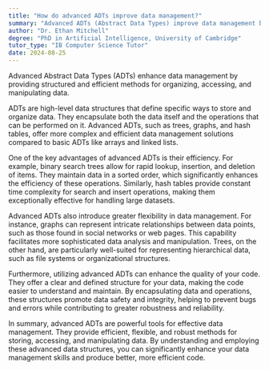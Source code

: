 ```yaml
---
title: "How do advanced ADTs improve data management?"
summary: "Advanced ADTs (Abstract Data Types) improve data management by providing structured, efficient ways to organise, access, and manipulate data."
author: "Dr. Ethan Mitchell"
degree: "PhD in Artificial Intelligence, University of Cambridge"
tutor_type: "IB Computer Science Tutor"
date: 2024-08-25
---
```


Advanced Abstract Data Types (ADTs) enhance data management by providing structured and efficient methods for organizing, accessing, and manipulating data.

ADTs are high-level data structures that define specific ways to store and organize data. They encapsulate both the data itself and the operations that can be performed on it. Advanced ADTs, such as trees, graphs, and hash tables, offer more complex and efficient data management solutions compared to basic ADTs like arrays and linked lists.

One of the key advantages of advanced ADTs is their efficiency. For example, binary search trees allow for rapid lookup, insertion, and deletion of items. They maintain data in a sorted order, which significantly enhances the efficiency of these operations. Similarly, hash tables provide constant time complexity for search and insert operations, making them exceptionally effective for handling large datasets.

Advanced ADTs also introduce greater flexibility in data management. For instance, graphs can represent intricate relationships between data points, such as those found in social networks or web pages. This capability facilitates more sophisticated data analysis and manipulation. Trees, on the other hand, are particularly well-suited for representing hierarchical data, such as file systems or organizational structures.

Furthermore, utilizing advanced ADTs can enhance the quality of your code. They offer a clear and defined structure for your data, making the code easier to understand and maintain. By encapsulating data and operations, these structures promote data safety and integrity, helping to prevent bugs and errors while contributing to greater robustness and reliability.

In summary, advanced ADTs are powerful tools for effective data management. They provide efficient, flexible, and robust methods for storing, accessing, and manipulating data. By understanding and employing these advanced data structures, you can significantly enhance your data management skills and produce better, more efficient code.
    